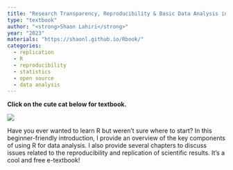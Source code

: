 ---
title: "Research Transparency, Reproducibility & Basic Data Analysis in R!"
type: "textbook"
author: "<strong>Shaon Lahiri</strong>"
year: "2023"
materials: "https://shaonl.github.io/Rbook/"
categories:
  - replication
  - R
  - reproducibility
  - statistics
  - open source
  - data analysis
---

**Click on the cute cat below for textbook.**

[![](/images/rbookcover.png)](https://shaonl.github.io/Rbook)

Have you ever wanted to learn R but weren't sure where to start? In this beginner-friendly introduction, I provide an overview of the key components of using R for data analysis. I also provide several chapters to discuss issues related to the reproducibility and replication of scientific results. It's a cool and free e-textbook!
